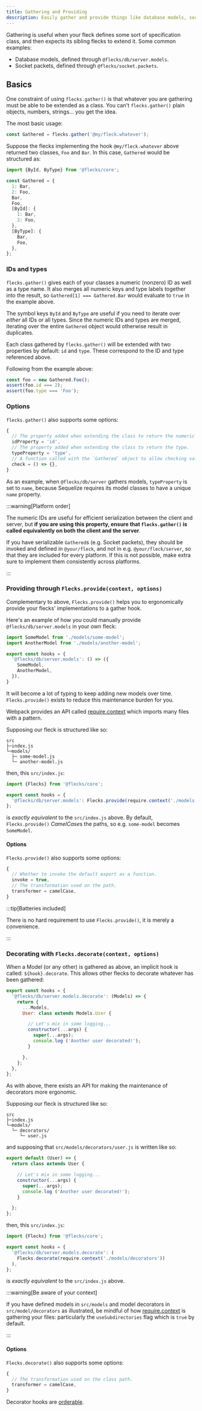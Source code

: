 ```yaml
---
title: Gathering and Providing
description: Easily gather and provide things like database models, socket packets, etc.
---
```


Gathering is useful when your fleck defines some sort of specification class, and then expects its
sibling flecks to extend it. Some common examples:

- Database models, defined through `@flecks/db/server.models`.
- Socket packets, defined through `@flecks/socket.packets`.

## Basics

One constraint of using `flecks.gather()` is that whatever you are gathering must be able to be
extended as a class. You can't `flecks.gather()` plain objects, numbers, strings... you get the
idea.

The most basic usage:

```javascript
const Gathered = flecks.gather('@my/fleck.whatever');
```

Suppose the flecks implementing the hook `@my/fleck.whatever` above returned two classes, `Foo` and
`Bar`. In this case, `Gathered` would be structured as:

```javascript
import {ById, ByType} from '@flecks/core';

const Gathered = {
  1: Bar,
  2: Foo,
  Bar,
  Foo,
  [ById]: {
    1: Bar,
    2: Foo,
  },
  [ByType]: {
    Bar,
    Foo,
  },
};
```

### IDs and types

`flecks.gather()` gives each of your classes a numeric (nonzero) ID as well as a type name. It also
merges all numeric keys and type labels together into the result, so `Gathered[1] === Gathered.Bar`
would evaluate to `true` in the example above.

The symbol keys `ById` and `ByType` are useful if you need to iterate over *either* all IDs or all
types. Since the numeric IDs and types are merged, iterating over the entire `Gathered` object
would otherwise result in duplicates.

Each class gathered by `flecks.gather()` will be extended with two properties by default: `id`
and `type`. These correspond to the ID and type referenced above.

Following from the example above:

```javascript
const foo = new Gathered.Foo();
assert(foo.id === 2);
assert(foo.type === 'Foo');
```

### Options

`flecks.gather()` also supports some options:

```javascript
{
  // The property added when extending the class to return the numeric ID.
  idProperty = 'id',
  // The property added when extending the class to return the type.
  typeProperty = 'type',
  // A function called with the `Gathered` object to allow checking validity.
  check = () => {},
}
```

As an example, when `@flecks/db/server` gathers models, `typeProperty` is set to `name`, because
Sequelize requires its model classes to have a unique `name` property.

:::warning[Platform order]

The numeric IDs are useful for efficient serialization between the client and server, but **if you
are using this property, ensure that `flecks.gather()` is called equivalently on both the client
and the server**.

If you have serializable `Gathered`s (e.g. Socket packets), they should be invoked
and defined in `@your/fleck`, and not in e.g. `@your/fleck/server`, so that they are included for
every platform. If this is not possible, make extra sure to implement them consistently across
platforms.

:::

### Providing through `Flecks.provide(context, options)`

Complementary to above, `Flecks.provide()` helps you to ergonomically provide your
flecks' implementations to a gather hook.

Here's an example of how you could manually provide `@flecks/db/server.models` in your own fleck:

```javascript title="src/index.js"
import SomeModel from './models/some-model';
import AnotherModel from './models/another-model';

export const hooks = {
  '@flecks/db/server.models': () => ({
    SomeModel,
    AnotherModel,
  }),
}
```

It will become a lot of typing to keep adding new models over time. `Flecks.provide()` exists to
reduce this maintenance burden for you.

Webpack provides an API called
[require.context](https://webpack.js.org/guides/dependency-management/#requirecontext) which
imports many files with a pattern.

Supposing our fleck is structured like so:

```
src
├─index.js
└─models/
  ├─ some-model.js
  └─ another-model.js
```

then, this `src/index.js`:

```javascript title="src/index.js"
import {Flecks} from '@flecks/core';

export const hooks = {
  '@flecks/db/server.models': Flecks.provide(require.context('./models')),
};
```

is *exactly equivalent* to the `src/index.js` above. By default, `Flecks.provide()` *CamelCase*s
the paths, so e.g. `some-model` becomes `SomeModel`.

#### Options

`Flecks.provide()` also supports some options:

```javascript
{
  // Whether to invoke the default export as a function.
  invoke = true,
  // The transformation used on the path.
  transformer = camelCase,
}
```

:::tip[Batteries included]

There is no hard requirement to use `Flecks.provide()`, it is merely a convenience.

:::

### Decorating with `Flecks.decorate(context, options)`

When a Model (or any other) is gathered as above, an implicit hook is called: `${hook}.decorate`.
This allows other flecks to decorate whatever has been gathered:

```javascript
export const hooks = {
  '@flecks/db/server.models.decorate': (Models) => {
    return {
      ...Models,
      User: class extends Models.User {

        // Let's mix in some logging...
        constructor(...args) {
          super(...args);
          console.log ('Another user decorated!');
        }

      },
    };
  },
};
```

As with above, there exists an API for making the maintenance of decorators more ergonomic.

Supposing our fleck is structured like so:

```
src
├─index.js
└─models/
  └─ decorators/
     └─ user.js
```

and supposing that `src/models/decorators/user.js` is written like so:

```javascript title="src/models/decorators/user.js"
export default (User) => {
  return class extends User {

    // Let's mix in some logging...
    constructor(...args) {
      super(...args);
      console.log ('Another user decorated!');
    }

  };
};
```

then, this `src/index.js`:

```javascript title="src/index.js"
import {Flecks} from '@flecks/core';

export const hooks = {
  '@flecks/db/server.models.decorate': (
    Flecks.decorate(require.context('./models/decorators'))
  ),
};
```

is *exactly equivalent* to the `src/index.js` above.

:::warning[Be aware of your context]

If you have defined models in `src/models` and model decorators in `src/model/decorators` as
illustrated, be mindful of how
[require.context](https://webpack.js.org/guides/dependency-management/#requirecontext)
is gathering your files: particularly the `useSubdirectories` flag which is `true` by default.

:::

#### Options

`Flecks.decorate()` also supports some options:

```javascript
{
  // The transformation used on the class path.
  transformer = camelCase,
}
```

Decorator hooks are [orderable](./ordering).
